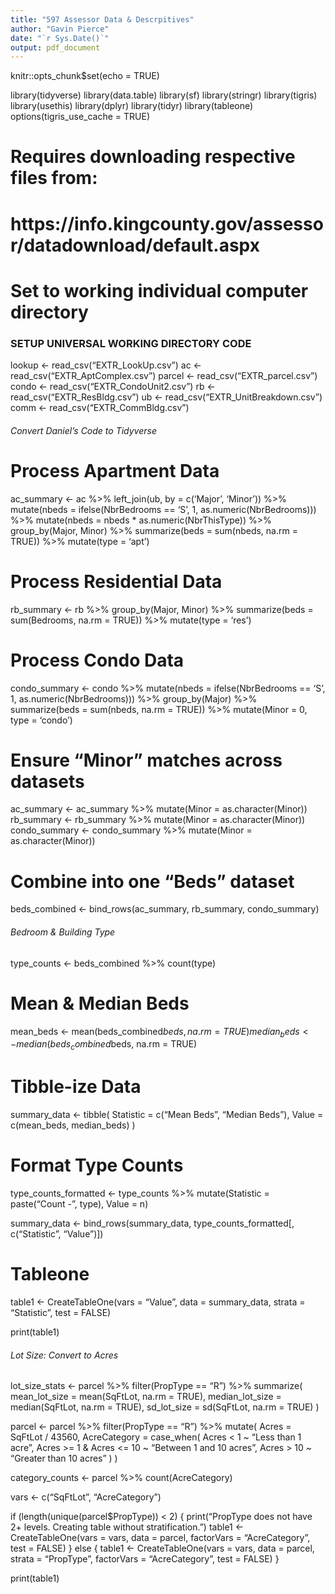 ```yaml
---
title: "597 Assessor Data & Descrpitives"
author: "Gavin Pierce"
date: "`r Sys.Date()`"
output: pdf_document
---
```


knitr::opts_chunk$set(echo = TRUE)

library(tidyverse)
library(data.table)
library(sf)
library(stringr)
library(tigris)
library(usethis)
library(dplyr)
library(tidyr)
library(tableone)
options(tigris_use_cache = TRUE)


# Requires downloading respective files from:
# https://info.kingcounty.gov/assessor/datadownload/default.aspx
# Set to working individual computer directory

### SETUP UNIVERSAL WORKING DIRECTORY CODE ###

lookup <- read_csv("EXTR_LookUp.csv")
ac <- read_csv("EXTR_AptComplex.csv")
parcel <- read_csv("EXTR_parcel.csv")
condo <- read_csv("EXTR_CondoUnit2.csv")
rb <- read_csv("EXTR_ResBldg.csv")
ub <- read_csv("EXTR_UnitBreakdown.csv")
comm <- read_csv("EXTR_CommBldg.csv")

################################################
###### Convert Daniel's Code to Tidyverse ######
################################################

# Process Apartment Data
ac_summary <- ac %>%
  left_join(ub, by = c('Major', 'Minor')) %>%
  mutate(nbeds = ifelse(NbrBedrooms == 'S', 1, as.numeric(NbrBedrooms))) %>%
  mutate(nbeds = nbeds * as.numeric(NbrThisType)) %>%
  group_by(Major, Minor) %>%
  summarize(beds = sum(nbeds, na.rm = TRUE)) %>%
  mutate(type = 'apt')

# Process Residential Data
rb_summary <- rb %>%
  group_by(Major, Minor) %>%
  summarize(beds = sum(Bedrooms, na.rm = TRUE)) %>%
  mutate(type = 'res')

# Process Condo Data
condo_summary <- condo %>%
  mutate(nbeds = ifelse(NbrBedrooms == 'S', 1, as.numeric(NbrBedrooms))) %>%
  group_by(Major) %>%
  summarize(beds = sum(nbeds, na.rm = TRUE)) %>%
  mutate(Minor = 0, type = 'condo')

# Ensure "Minor" matches across datasets
ac_summary <- ac_summary %>% mutate(Minor = as.character(Minor))
rb_summary <- rb_summary %>% mutate(Minor = as.character(Minor))
condo_summary <- condo_summary %>% mutate(Minor = as.character(Minor))


# Combine into one "Beds" dataset
beds_combined <- bind_rows(ac_summary, rb_summary, condo_summary)

#####################################
###### Bedroom & Building Type ######
#####################################


type_counts <- beds_combined %>%
  count(type)

# Mean & Median Beds
mean_beds <- mean(beds_combined$beds, na.rm = TRUE)
median_beds <- median(beds_combined$beds, na.rm = TRUE)

# Tibble-ize Data
summary_data <- tibble(
  Statistic = c("Mean Beds", "Median Beds"),
  Value = c(mean_beds, median_beds)
)

# Format Type Counts
type_counts_formatted <- type_counts %>%
  mutate(Statistic = paste("Count -", type),
         Value = n)

summary_data <- bind_rows(summary_data, type_counts_formatted[, c("Statistic", "Value")])

# Tableone
table1 <- CreateTableOne(vars = "Value", data = summary_data, strata = "Statistic", test = FALSE)

print(table1)



########################################
###### Lot Size: Convert to Acres ######
########################################

lot_size_stats <- parcel %>%
  filter(PropType == "R") %>%
  summarize(
    mean_lot_size = mean(SqFtLot, na.rm = TRUE),
    median_lot_size = median(SqFtLot, na.rm = TRUE),
    sd_lot_size = sd(SqFtLot, na.rm = TRUE)
  )

parcel <- parcel %>%
  filter(PropType == "R") %>%
  mutate(
    Acres = SqFtLot / 43560,
    AcreCategory = case_when(
      Acres < 1 ~ "Less than 1 acre",
      Acres >= 1 & Acres <= 10 ~ "Between 1 and 10 acres",
      Acres > 10 ~ "Greater than 10 acres"
    )
  )

category_counts <- parcel %>%
  count(AcreCategory)



vars <- c("SqFtLot", "AcreCategory")

if (length(unique(parcel$PropType)) < 2) {
  print("PropType does not have 2+ levels. Creating table without stratification.")
  table1 <- CreateTableOne(vars = vars, data = parcel, factorVars = "AcreCategory", test = FALSE)
} else {
  table1 <- CreateTableOne(vars = vars, data = parcel, strata = "PropType", factorVars = "AcreCategory", test = FALSE)
}

print(table1)




